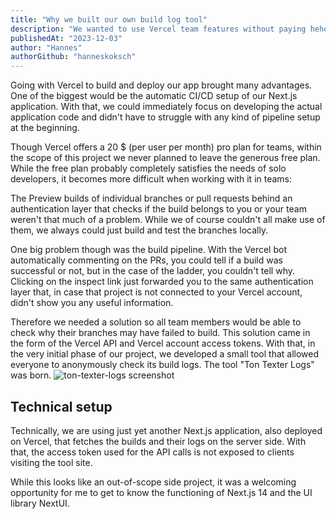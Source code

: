 ```yaml
---
title: "Why we built our own build log tool"
description: "We wanted to use Vercel team features without paying hehe"
publishedAt: "2023-12-03"
author: "Hannes"
authorGithub: "hanneskoksch"
---
```


Going with Vercel to build and deploy our app brought many advantages. One of the biggest would be the automatic CI/CD setup of our Next.js application. With that, we could immediately focus on developing the actual application code and didn't have to struggle with any kind of pipeline setup at the beginning.

Though Vercel offers a 20 $ (per user per month) pro plan for teams, within the scope of this project we never planned to leave the generous free plan. While the free plan probably completely satisfies the needs of solo developers, it becomes more difficult when working with it in teams:

The Preview builds of individual branches or pull requests behind an authentication layer that checks if the build belongs to you or your team weren't that much of a problem. While we of course couldn't all make use of them, we always could just build and test the branches locally.

One big problem though was the build pipeline. With the Vercel bot automatically commenting on the PRs, you could tell if a build was successful or not, but in the case of the ladder, you couldn't tell why. Clicking on the inspect link just forwarded you to the same authentication layer that, in case that project is not connected to your Vercel account, didn't show you any useful information.

Therefore we needed a solution so all team members would be able to check why their branches may have failed to build. This solution came in the form of the Vercel API and Vercel account access tokens. With that, in the very initial phase of our project, we developed a small tool that allowed everyone to anonymously check its build logs. The tool "Ton Texter Logs" was born.
![ton-texter-logs screenshot](/images/blog/Why-we-built-our-own-build-log-tool/Ton-texter-logs-screenshot.png)

## Technical setup

Technically, we are using just yet another Next.js application, also deployed on Vercel, that fetches the builds and their logs on the server side. With that, the access token used for the API calls is not exposed to clients visiting the tool site.

While this looks like an out-of-scope side project, it was a welcoming opportunity for me to get to know the functioning of Next.js 14 and the UI library NextUI.
